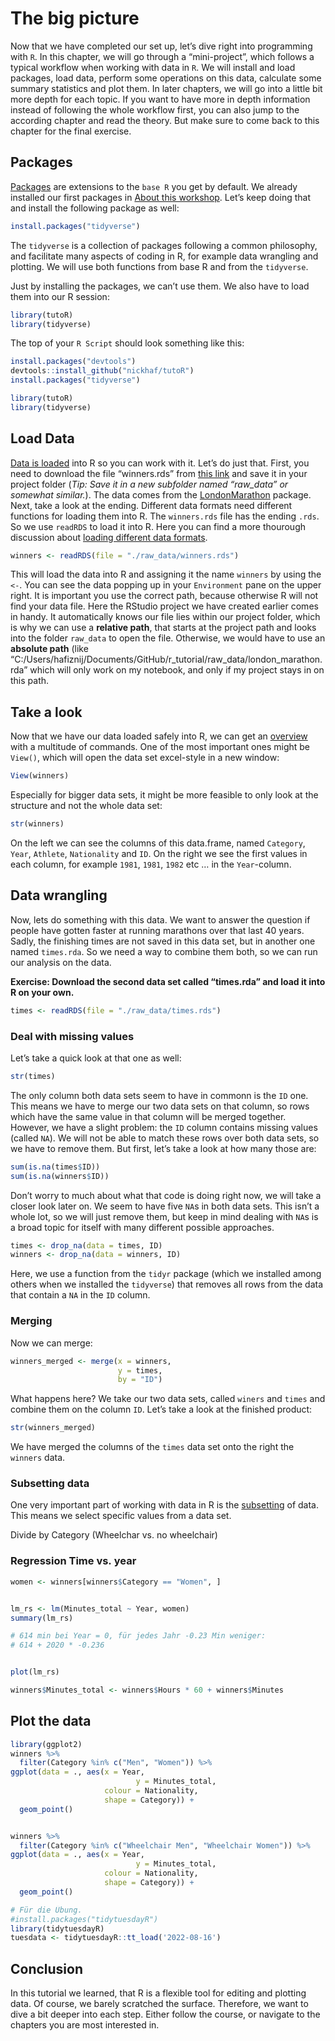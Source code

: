 # The big picture

Now that we have completed our set up, let's dive right into programming with `R`. In this chapter, we will go through a "mini-project", which follows a typical workflow when working with data in `R`. We will install and load packages, load data, perform some operations on this data, calculate some summary statistics and plot them. In later chapters, we will go into a little bit more depth for each topic. If you want to have more in depth information instead of following the whole workflow first, you can also jump to the according chapter and read the theory. But make sure to come back to this chapter for the final exercise.

## Packages

[Packages](https://nickhaf.github.io/r_tutorial/packages.html) are extensions to the `base R` you get by default. We already installed our first packages in [About this workshop](https://nickhaf.github.io/r_tutorial/setup.html#about-this-workshop). Let's keep doing that and install the following package as well:

```r
install.packages("tidyverse")
```

The `tidyverse` is a collection of packages following a common philosophy, and facilitate many aspects of coding in R, for example data wrangling and plotting. We will use both functions from base R and from the `tidyverse`.

Just by installing the packages, we can't use them. We also have to load them into our R session:

```r
library(tutoR)
library(tidyverse)
```

The top of your `R Script` should look something like this:

```r
install.packages("devtools")
devtools::install_github("nickhaf/tutoR")
install.packages("tidyverse")

library(tutoR)
library(tidyverse)
```

## Load Data

[Data is loaded](\load_data.qmd) into R so you can work with it. Let's do just that. First, you need to download the file "winners.rds" from [this link](https://github.com/nickhaf/r_tutorial/tree/getting_started/raw_data) and save it in your project folder (*Tip: Save it in a new subfolder named "raw_data" or somewhat similar.*). The data comes from the [LondonMarathon](https://github.com/nrennie/LondonMarathon) package. Next, take a look at the ending. Different data formats need different functions for loading them into R. The `winners.rds` file has the ending `.rds`. So we use `readRDS` to load it into R. Here you can find a more thourough discussion about [loading different data formats](\load_data.qmd).

```r
winners <- readRDS(file = "./raw_data/winners.rds")
```

This will load the data into R and assigning it the name `winners` by using the `<-`. You can see the data popping up in your `Environment` pane on the upper right. It is important you use the correct path, because otherwise R will not find your data file. Here the RStudio project we have created earlier comes in handy. It automatically knows our file lies within our project folder, which is why we can use a **relative path**, that starts at the project path and looks into the folder `raw_data` to open the file. Otherwise, we would have to use an **absolute path** (like "C:/Users/hafiznij/Documents/GitHub/r_tutorial/raw_data/london_marathon.rda" which will only work on my notebook, and only if my project stays in on this path.

## Take a look

Now that we have our data loaded safely into R, we can get an [overview](\take_a_look.qmd) with a multitude of commands. One of the most important ones might be `View()`, which will open the data set excel-style in a new window:

```r
View(winners)
```

Especially for bigger data sets, it might be more feasible to only look at the structure and not the whole data set:

```r
str(winners)
```

On the left we can see the columns of this data.frame, named `Category`, `Year`, `Athlete`, `Nationality` and `ID`. On the right we see the first values in each column, for example `1981`, `1981`, `1982` etc ... in the `Year`-column.

## Data wrangling

Now, lets do something with this data. We want to answer the question if people have gotten faster at running marathons over that last 40 years. Sadly, the finishing times are not saved in this data set, but in another one named `times.rda`. So we need a way to combine them both, so we can run our analysis on the data.

**Exercise: Download the second data set called "times.rda" and load it into R on your own.**

```r
times <- readRDS(file = "./raw_data/times.rds")
```

### Deal with missing values

Let's take a quick look at that one as well:

```r
str(times)
```

The only column both data sets seem to have in commonn is the `ID` one. This means we have to merge our two data sets on that column, so rows which have the same value in that column will be merged together. However, we have a slight problem: the `ID` column contains missing values (called `NA`). We will not be able to match these rows over both data sets, so we have to remove them. But first, let's take a look at how many those are:

```r
sum(is.na(times$ID))
sum(is.na(winners$ID))

```

Don't worry to much about what that code is doing right now, we will take a closer look later on. We seem to have five `NA`s in both data sets. This isn't a whole lot, so we will just remove them, but keep in mind dealing with `NA`s is a broad topic for itself with many different possible approaches.

```r
times <- drop_na(data = times, ID)
winners <- drop_na(data = winners, ID)

```

Here, we use a function from the `tidyr` package (which we installed among others when we installed the `tidyverse`) that removes all rows from the data that contain a `NA` in the `ID` column.

### Merging

Now we can merge:

```r
winners_merged <- merge(x = winners, 
                        y = times,
                        by = "ID")
```

What happens here? We take our two data sets, called `winers` and `times` and combine them on the column `ID`. Let's take a look at the finished product:

```r
str(winners_merged)
```

We have merged the columns of the `times` data set onto the right the `winners` data.

### Subsetting data
One very important part of working with data in R is the [subsetting](subsettings.qmd) of data. This means we select specific values from a data set.   

Divide by Category (Wheelchar vs. no wheelchair)

### Regression Time vs. year

```r
women <- winners[winners$Category == "Women", ]


lm_rs <- lm(Minutes_total ~ Year, women)
summary(lm_rs)

# 614 min bei Year = 0, für jedes Jahr -0.23 Min weniger:
# 614 + 2020 * -0.236


plot(lm_rs)
```

```r
winners$Minutes_total <- winners$Hours * 60 + winners$Minutes

```

## Plot the data

```r
library(ggplot2)
winners %>%
  filter(Category %in% c("Men", "Women")) %>%
ggplot(data = ., aes(x = Year,
                            y = Minutes_total,
                     colour = Nationality,
                     shape = Category)) +
  geom_point()


winners %>%
  filter(Category %in% c("Wheelchair Men", "Wheelchair Women")) %>%
ggplot(data = ., aes(x = Year,
                            y = Minutes_total,
                     colour = Nationality,
                     shape = Category)) +
  geom_point()

```

```r
# Für die Übung. 
#install.packages("tidytuesdayR")
library(tidytuesdayR)
tuesdata <- tidytuesdayR::tt_load('2022-08-16')


```

## Conclusion

In this tutorial we learned, that R is a flexible tool for editing and plotting data. Of course, we barely scratched the surface. Therefore, we want to dive a bit deeper into each step. Either follow the course, or navigate to the chapters you are most interested in.
